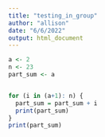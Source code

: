 ```yaml
---
title: "testing_in_group"
author: "allison"
date: "6/6/2022"
output: html_document
---
```

 
 
```r
a <- 2
n <- 23
part_sum <- a


for (i in (a+1): n) {
  part_sum = part_sum + i 
  print(part_sum)
}
print(part_sum)
```
 
```r




```




